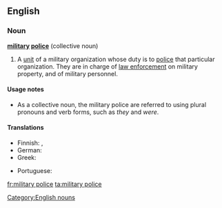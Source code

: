 ==English==
{{wikipedia}}

===Noun===
'''[[military]] [[police]]''' {{singularonly}} (collective noun)

# A [[unit]] of a military organization whose duty is to [[police#Verb|police]] that particular organization. They are in charge of [[law enforcement]] on military property, and of military personnel.

====Usage notes====
* As a collective noun, the military police are referred to using plural pronouns and verb forms, such as ''they'' and ''were''.

====Translations====
{{trans-top|A unit of a military organization whose duty is to police that particular organization}}
* Finnish: {{t-|fi|sotilaspoliisi}}, {{t-|fi|sotapoliisi}}
* German: {{t|de|Militärpolizei|f}}
* Greek: {{t+|el|στρατονομία}}
{{trans-mid}}
* Portuguese: {{t|pt|polícia militar|f}}
{{trans-bottom}}

[[Category:English nouns]]

[[fr:military police]]
[[ta:military police]]